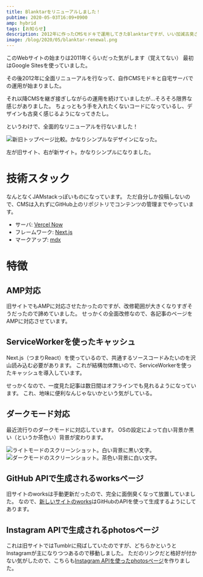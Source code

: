 ```yaml
---
title: Blanktarをリニューアルしました！
pubtime: 2020-05-03T16:09+0900
amp: hybrid
tags: [お知らせ]
description: 2012年に作ったCMSモドキで運用してきたBlanktarですが、いい加減古臭さが目立ってきたので全面リニューアルを行ないました！ モダンな技術を色々取り込んでいます。
image: /blog/2020/05/blanktar-renewal.png
---
```


このWebサイトの始まりは2011年くらいだった気がします（覚えてない）
最初はGoogle Sitesを使っていました。

その後2012年に全面リニューアルを行なって、自作CMSモドキと自宅サーバでの運用が始まりました。

それ以降CMSを継ぎ接ぎしながらの運用を続けていましたが…そろそろ限界な感じがありました。
ちょっともう手を入れたくないコードになっているし、デザインも古臭く感じるようになってきたし。

というわけで、全面的なリニューアルを行ないました！

![新旧トップページ比較。かなりシンプルなデザインになった。](/blog/2020/05/blanktar-renewal.png "1280x640")

左が旧サイト、右が新サイト。かなりシンプルになりました。


# 技術スタック

なんとなくJAMstackっぽいものになっています。
ただ自分しか投稿しないので、CMSは入れずにGitHub上のリポジトリでコンテンツの管理までやっています。

- サーバ: [Vercel Now](https://vercel.com/)
- フレームワーク: [Next.js](https://nextjs.org/)
- マークアップ: [mdx](https://mdxjs.com/)


# 特徴

## AMP対応

旧サイトでもAMPに対応させたかったのですが、改修範囲が大きくなりすぎそうだったので諦めていました。
せっかくの全面改修なので、各記事のページをAMPに対応させています。


## ServiceWorkerを使ったキャッシュ

Next.js（つまりReact）を使っているので、共通するソースコードみたいのを沢山読み込む必要があります。
これが結構勿体無いので、ServiceWorkerを使ったキャッシュを導入しています。

せっかくなので、一度見た記事は数日間はオフラインでも見れるようになっています。
これ、地味に便利なんじゃないかという気がしている。


## ダークモード対応

最近流行りのダークモードに対応しています。
OSの設定によって白い背景か黒い（というか茶色い）背景が変わります。

![ライトモードのスクリーンショット。白い背景に黒い文字。](/blog/2020/05/new-blanktar-light-theme.png "320x240")
![ダークモードのスクリーンショット。茶色い背景に白い文字。](/blog/2020/05/new-blanktar-dark-theme.png "320x240")


## GitHub APIで生成されるworksページ

旧サイトのworksは手動更新だったので、完全に面倒臭くなって放置していました。
なので、[新しいサイトのworks](/works)はGitHubのAPIを使って生成するようにしてあります。


## Instagram APIで生成されるphotosページ

これは旧サイトではTumblrに飛ばしていたのですが、どちらかというとInstagramが主になりつつあるので移動しました。
ただのリンクだと格好が付かない気がしたので、こちらも[Instagram APIを使ったphotosページ](/photos)を作りました。

